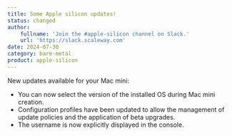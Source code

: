 ```yaml
---
title: Some Apple silicon updates!
status: changed
author:
    fullname: 'Join the #apple-silicon channel on Slack.'
    url: 'https://slack.scaleway.com'
date: 2024-07-30
category: bare-metal
product: apple-silicon
---
```


New updates available for your Mac mini:
- You can now select the version of the installed OS during Mac mini creation.
- Configuration profiles have been updated to allow the management of update policies and the application of beta upgrades.
- The username is now explicitly displayed in the console.
